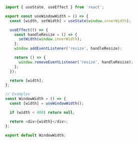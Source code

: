~~~js
import { useState, useEffect } from 'react';

export const useWindowWidth = () => {
  const [width, setWidth] = useState(window.innerWidth);

  useEffect(() => {
    const handleResize = () => {
      setWidth(window.innerWidth);
    };
    window.addEventListener('resize', handleResize);

    return () => {
      window.removeEventListener('resize', handleResize);
    };
  });

  return [width];
};

// Examples
const WindowWidth = () => {
  const [width] = useWindowWidth();

  if (width < 400) return null;

  return <div>{width}</div>;
};

export default WindowWidth;
~~~
